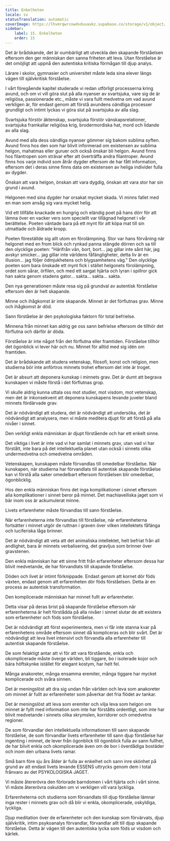 ```yaml
---
title: Enkelheten
locale: sv
statusTranslation: automatic
coverImage: https://lhvmrqwrcowdvduuaukz.supabase.co/storage/v1/object/public/strapi-uploads/small_cover-educacion-fundamental.webp-2d51a7828a2b1309555be27f7e2a61a0.webp
sidebar:
    label: 15. Enkelheten
    order: 15
---
```

Det är brådskande, det är oumbärligt att utveckla den skapande förståelsen eftersom den ger människan den sanna friheten att leva. Utan förståelse är det omöjligt att uppnå den autentiska kritiska förmågan till djup analys.

Lärare i skolor, gymnasier och universitet måste leda sina elever längs vägen till självkritisk förståelse.

I vårt föregående kapitel studerade vi redan utförligt processerna kring avund, och om vi vill göra slut på alla nyanser av svartsjuka, vare sig de är religiösa, passionerade etc., måste vi vara fullt medvetna om vad avund verkligen är, för endast genom att förstå avundens oändliga processer grundligt och intimt lyckas vi göra slut på svartsjuka av alla slag.

Svartsjuka förstör äktenskap, svartsjuka förstör vänskapsrelationer, svartsjuka framkallar religiösa krig, brodermordiska hat, mord och lidande av alla slag.

Avund med alla dess oändliga nyanser gömmer sig bakom sublima syften. Avund finns hos den som har blivit informerad om existensen av sublima helgon, mahatmas eller guruer och också önskar bli helgon. Avund finns hos filantropen som strävar efter att överträffa andra filantroper. Avund finns hos varje individ som åtrår dygder eftersom de har fått information, eftersom det i deras sinne finns data om existensen av heliga individer fulla av dygder.

Önskan att vara helgon, önskan att vara dygdig, önskan att vara stor har sin grund i avund.

Helgonen med sina dygder har orsakat mycket skada. Vi minns fallet med en man som ansåg sig vara mycket helig.

Vid ett tillfälle knackade en hungrig och eländig poet på hans dörr för att lämna över en vacker vers som speciellt var tillägnad helgonet i vår berättelse. Poeten väntade bara på ett mynt för att köpa mat till sin utmattade och åldrade kropp.

Poeten föreställde sig allt utom en förolämpning. Stor var hans förvåning när helgonet med en from blick och rynkad panna stängde dörren och sa till den olycklige poeten: "Härifrån vän, bort, bort... jag gillar inte sånt här, jag avskyr smicker... jag gillar inte världens fåfängligheter, detta liv är en illusion... jag följer ödmjukhetens och blygsamhetens väg." Den olycklige poeten som bara önskade ett mynt fick i stället helgonets förolämpning, ordet som sårar, örfilen, och med ett sargat hjärta och lyran i spillror gick han sakta genom stadens gator... sakta... sakta... sakta.

Den nya generationen måste resa sig på grundval av autentisk förståelse eftersom den är helt skapande.

Minne och ihågkomst är inte skapande. Minnet är det förflutnas grav. Minne och ihågkomst är död.

Sann förståelse är den psykologiska faktorn för total befrielse.

Minnena från minnet kan aldrig ge oss sann befrielse eftersom de tillhör det förflutna och därför är döda.

Förståelse är inte något från det förflutna eller framtiden. Förståelse tillhör det ögonblick vi lever här och nu. Minnet för alltid med sig idén om framtiden.

Det är brådskande att studera vetenskap, filosofi, konst och religion, men studierna bör inte anförtros minnets trohet eftersom det inte är troget.

Det är absurt att deponera kunskap i minnets grav. Det är dumt att begrava kunskapen vi måste förstå i det förflutnas grop.

Vi skulle aldrig kunna uttala oss mot studier, mot visdom, mot vetenskap, men det är inkonsekvent att deponera kunskapens levande juveler bland minnets fördärvade grav.

Det är nödvändigt att studera, det är nödvändigt att undersöka, det är nödvändigt att analysera, men vi måste meditera djupt för att förstå på alla nivåer i sinnet.

Den verkligt enkla människan är djupt förstående och har ett enkelt sinne.

Det viktiga i livet är inte vad vi har samlat i minnets grav, utan vad vi har förstått, inte bara på det intellektuella planet utan också i sinnets olika undermedvetna och omedvetna områden.

Vetenskapen, kunskapen måste förvandlas till omedelbar förståelse. När kunskapen, när studierna har förvandlats till autentisk skapande förståelse kan vi förstå alla saker omedelbart eftersom förståelsen blir omedelbar, ögonblicklig.

Hos den enkla människan finns det inga komplikationer i sinnet eftersom alla komplikationer i sinnet beror på minnet. Det machiavelliska jaget som vi bär inom oss är ackumulerat minne.

Livets erfarenheter måste förvandlas till sann förståelse.

När erfarenheterna inte förvandlas till förståelse, när erfarenheterna fortsätter i minnet utgör de ruttnan i graven över vilken intellektets fåfänga och luciferiska låga brinner.

Det är nödvändigt att veta att det animaliska intellektet, helt befriat från all andlighet, bara är minnets verbalisering, det gravljus som brinner över gravstenen.

Den enkla människan har ett sinne fritt från erfarenheter eftersom dessa har blivit medvetande, de har förvandlats till skapande förståelse.

Döden och livet är intimt förknippade. Endast genom att kornet dör föds växten, endast genom att erfarenheten dör föds förståelsen. Detta är en process av autentisk transformation.

Den komplicerade människan har minnet fullt av erfarenheter.

Detta visar på deras brist på skapande förståelse eftersom när erfarenheterna är helt förstådda på alla nivåer i sinnet slutar de att existera som erfarenheter och föds som förståelse.

Det är nödvändigt att först experimentera, men vi får inte stanna kvar på erfarenhetens område eftersom sinnet då kompliceras och blir svårt. Det är nödvändigt att leva livet intensivt och förvandla alla erfarenheter till autentisk skapande förståelse.

De som felaktigt antar att vi för att vara förstående, enkla och okomplicerade måste överge världen, bli tiggare, bo i isolerade kojor och bära höftskynke istället för elegant kostym, har helt fel.

Många anakoreter, många ensamma eremiter, många tiggare har mycket komplicerade och svåra sinnen.

Det är meningslöst att dra sig undan från världen och leva som anakoreter om minnet är fullt av erfarenheter som påverkar det fria flödet av tankar.

Det är meningslöst att leva som eremiter och vilja leva som helgon om minnet är fyllt med information som inte har förståtts ordentligt, som inte har blivit medvetande i sinnets olika skrymslen, korridorer och omedvetna regioner.

De som förvandlar den intellektuella informationen till sann skapande förståelse, de som förvandlar livets erfarenheter till sann djup förståelse har ingenting i minnet, de lever från ögonblick till ögonblick fulla av sann fullhet, de har blivit enkla och okomplicerade även om de bor i överdådiga bostäder och inom den urbana livets ramar.

Små barn före sju års ålder är fulla av enkelhet och sann inre skönhet på grund av att endast livets levande ESSENS uttrycks genom dem i total frånvaro av det PSYKOLOGISKA JAGET.

Vi måste återerövra den förlorade barndomen i vårt hjärta och i vårt sinne. Vi måste återerövra oskulden om vi verkligen vill vara lyckliga.

Erfarenheterna och studierna som förvandlats till djup förståelse lämnar inga rester i minnets grav och då blir vi enkla, okomplicerade, oskyldiga, lyckliga.

Djup meditation över de erfarenheter och den kunskap som förvärvats, djup självkritik, intim psykoanalys förvandlar, förvandlar allt till djup skapande förståelse. Detta är vägen till den autentiska lycka som föds ur visdom och kärlek.

